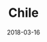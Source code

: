 ---
title: "Chile"
date: "2018-03-16"
slug: "chile"
hero_image: "./chile.jpeg"
hero_image_alt: "A lake surrounded by snow-capped mountains in Patagonia, Chile"
hero_image_credit_text: "Olga Stalska"
hero_image_credit_link: "https://unsplash.com/photos/QaWRyEdlffY"
---